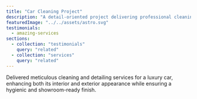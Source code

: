 ```yaml
---
title: "Car Cleaning Project"
description: "A detail-oriented project delivering professional cleaning and detailing for a luxury vehicle."
featuredImage: "../../assets/astro.svg"  
testimonials:
  - amazing-services
sections:
  - collection: "testimonials"
    query: "related"
  - collection: "services"
    query: "related"
---
```

Delivered meticulous cleaning and detailing services for a luxury car, enhancing both its interior and exterior appearance while ensuring a hygienic and showroom-ready finish.
